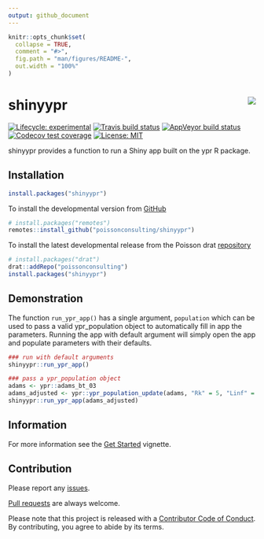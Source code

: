 ```yaml
---
output: github_document
---
```


<!-- README.md is generated from README.Rmd. Please edit that file -->

```r
knitr::opts_chunk$set(
  collapse = TRUE,
  comment = "#>",
  fig.path = "man/figures/README-",
  out.width = "100%"
)
```

# shinyypr <img src="man/figures/logo.png" align="right" />

<!-- badges: start -->
[![Lifecycle: experimental](https://img.shields.io/badge/lifecycle-experimental-orange.svg)](https://www.tidyverse.org/lifecycle/#experimental)
[![Travis build status](https://travis-ci.com/poissonconsulting/shinyypr.svg?branch=master)](https://travis-ci.com/poissonconsulting/shinyypr)
[![AppVeyor build status](https://ci.appveyor.com/api/projects/status/github/poissonconsulting/shinyypr?branch=master&svg=true)](https://ci.appveyor.com/project/poissonconsulting/shinyypr)
[![Codecov test coverage](https://codecov.io/gh/poissonconsulting/shinyypr/branch/master/graph/badge.svg)](https://codecov.io/gh/poissonconsulting/shinyypr?branch=master)
[![License: MIT](https://img.shields.io/badge/License-MIT-green.svg)](https://opensource.org/licenses/MIT)
<!-- [![Tinyverse status](https://tinyverse.netlify.com/badge/shinyypr)](https://CRAN.R-project.org/package=shinyypr) -->
<!-- [![CRAN status](https://www.r-pkg.org/badges/version/shinyypr)](https://cran.r-project.org/package=shinyypr) -->
<!-- ![CRAN downloads](https://cranlogs.r-pkg.org/badges/shinyypr) -->
<!-- badges: end -->

shinyypr provides a function to run a Shiny app built on the ypr R package.

## Installation

<!-- To install the latest release from [CRAN](https://cran.r-project.org) -->
```r
install.packages("shinyypr")
```

To install the developmental version from [GitHub](https://github.com/poissonconsulting/shinyypr)
```r
# install.packages("remotes")
remotes::install_github("poissonconsulting/shinyypr")
```

To install the latest developmental release from the Poisson drat [repository](https://github.com/poissonconsulting/drat)
```r
# install.packages("drat")
drat::addRepo("poissonconsulting")
install.packages("shinyypr")
```

## Demonstration
The function `run_ypr_app()` has a single argument, `population` which can be used to pass 
a valid ypr_population object to automatically fill in app the parameters. Running the app with default argument will simply open the app and populate parameters with their defaults.
```r
### run with default arguments
shinyypr::run_ypr_app()

### pass a ypr_population object
adams <- ypr::adams_bt_03
adams_adjusted <- ypr::ypr_population_update(adams, "Rk" = 5, "Linf" = 140)
shinyypr::run_ypr_app(adams_adjusted)
```

## Information

For more information see the [Get Started](https://poissonconsulting.github.io/shinyypr/articles/shinyypr.html) vignette.

## Contribution

Please report any [issues](https://github.com/poissonconsulting/shinyypr/issues).

[Pull requests](https://github.com/poissonconsulting/shinyypr/pulls) are always welcome.

Please note that this project is released with a [Contributor Code of Conduct](https://github.com/poissonconsulting/shinyypr/blob/master/CODE_OF_CONDUCT.md).
By contributing, you agree to abide by its terms.
